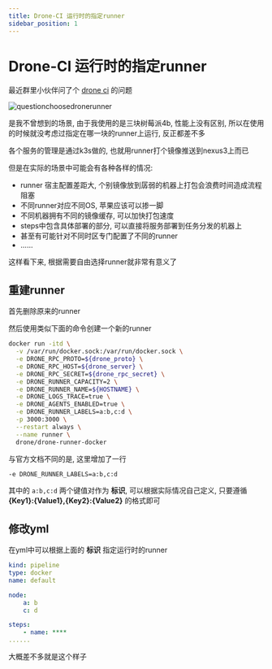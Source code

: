 ```yaml
---
title: Drone-CI 运行时的指定runner
sidebar_position: 1
---
```


# Drone-CI 运行时的指定runner

最近群里小伙伴问了个 [drone ci](https://www.drone.io/) 的问题

![questionchoosedronerunner](../../../static/img/questionchoosedronerunner.png)

是我不曾想到的场景, 由于我使用的是三块树莓派4b, 性能上没有区别, 所以在使用的时候就没考虑过指定在哪一块的runner上运行, 反正都差不多

各个服务的管理是通过k3s做的, 也就用runner打个镜像推送到nexus3上而已

但是在实际的场景中可能会有各种各样的情况:

* runner 宿主配置差距大, 个别镜像放到孱弱的机器上打包会浪费时间造成流程阻塞
* 不同runner对应不同OS, 苹果应该可以掺一脚
* 不同机器拥有不同的镜像缓存, 可以加快打包速度
* steps中包含具体部署的部分, 可以直接将服务部署到任务分发的机器上
* 甚至有可能针对不同时区专门配置了不同的runner
* ......

这样看下来, 根据需要自由选择runner就非常有意义了

## 重建runner

首先删除原来的runner

然后使用类似下面的命令创建一个新的runner

```bash
docker run -itd \
  -v /var/run/docker.sock:/var/run/docker.sock \
  -e DRONE_RPC_PROTO=${drone_proto} \
  -e DRONE_RPC_HOST=${drone_server} \
  -e DRONE_RPC_SECRET=${drone_rpc_secret} \
  -e DRONE_RUNNER_CAPACITY=2 \
  -e DRONE_RUNNER_NAME=${HOSTNAME} \
  -e DRONE_LOGS_TRACE=true \
  -e DRONE_AGENTS_ENABLED=true \
  -e DRONE_RUNNER_LABELS=a:b,c:d \
  -p 3000:3000 \
  --restart always \
  --name runner \
  drone/drone-runner-docker
```

与官方文档不同的是, 这里增加了一行

```bash
-e DRONE_RUNNER_LABELS=a:b,c:d 
```

其中的 `a:b,c:d` 两个键值对作为 **标识**, 可以根据实际情况自己定义, 只要遵循 **{Key1}:{Value1},{Key2}:{Value2}** 的格式即可

## 修改yml

在yml中可以根据上面的 **标识** 指定运行时的runner

```yml
kind: pipeline
type: docker
name: default

node:
    a: b
    c: d

steps:
    - name: ****
......

```

大概差不多就是这个样子

